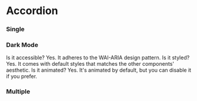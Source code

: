
# Accordion

<Meta of={AccordionStories} />

### Single

<Canvas of={AccordionStories.Default} />

### Dark Mode

<DarkModeContainer>
  <Accordion type="single" collapsible className="w-full px-10 py-4">
    <AccordionItem value="item-1">
      <AccordionTrigger>Is it accessible?</AccordionTrigger>
      <AccordionContent>Yes. It adheres to the WAI-ARIA design pattern.</AccordionContent>
    </AccordionItem>
    <AccordionItem value="item-2">
      <AccordionTrigger>Is it styled?</AccordionTrigger>
      <AccordionContent>
        Yes. It comes with default styles that matches the other components&apos; aesthetic.
      </AccordionContent>
    </AccordionItem>
    <AccordionItem value="item-3">
      <AccordionTrigger>Is it animated?</AccordionTrigger>
      <AccordionContent>Yes. It's animated by default, but you can disable it if you prefer.</AccordionContent>
    </AccordionItem>
  </Accordion>
</DarkModeContainer>

### Multiple

<Canvas of={AccordionStories.Multiple} />

